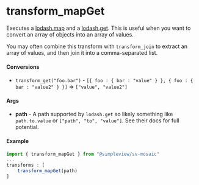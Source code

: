 
<Meta title="Utils/Transforms/MapGet"/>

# transform_mapGet

Executes a [lodash.map](https://lodash.com/docs/#map) and a [lodash.get](https://lodash.com/docs/#get). This is useful when you want to convert an array of objects into an array of values.

You may often combine this transform with `transform_join` to extract an array of values, and then join it into a comma-separated list.

#### Conversions

* `transform_get("foo.bar")` - `[{ foo : { bar : "value" } }, { foo : { bar : "value2" } }]` => `["value", "value2"]`

#### Args

* **path** - A path supported by `lodash.get` so likely something like `path.to.value` or `["path", "to", "value"]`. See their docs for full potential.

#### Example

```js
import { transform_mapGet } from "@simpleview/sv-mosaic"
...
transforms : [
    transform_mapGet(path)
]
```